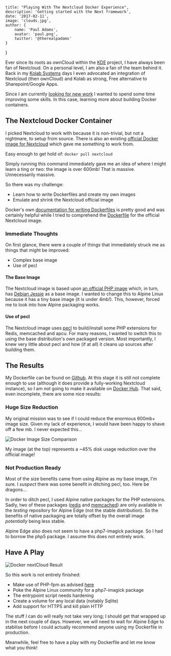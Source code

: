 
    title: "Playing With The Nextcloud Docker Experience",
    description: 'Getting started with the Next framework',
    date: '2017-02-11',
    image: 'clouds.jpg',
    author: {
        name: 'Paul Adams',
        avatar: 'paul.png',
        twitter: '@therealpadams'
    }
}


Ever since its roots as ownCloud within the [KDE](http://www.kde.org)
project, I have always been fan of Nextcloud. On a personal level, I
am also a fan of the team behind it. Back in my [Kolab
Systems](http://kolabsys.com) days I even advocated an integration of
Nextcloud (then ownCloud) and Kolab as strong, Free alternative to
Sharepoint/Google Apps.

Since I am currently [looking for new work](/hire/index.html) I wanted
to spend some time improving some skills. In this case, learning more
about building Docker containers.

## The Nextcloud Docker Container

I picked Nextcloud to work with because it is non-trivial, but not a
nightmare, to setup from source. There is also an existing [official
Docker image for Nextcloud](https://hub.docker.com/_/nextcloud/) which
gave me something to work from.

Easy enough to get hold of: ```docker pull nextcloud```

Simply running this command immediately gave me an idea of where I
might learn a ting or two: the image is over 600mb! That is
massive. Unnecessarily massive.

So there was my challenge:

- Learn how to write Dockerfiles and create my own images
- Emulate and shrink the Nextcloud official image

Docker's own [documentation for writing
Dockerfiles](https://docs.docker.com/engine/userguide/eng-image/dockerfile_best-practices/)
is pretty good and was certainly helpful while I tried to comprehend
the
[Dockerfile](https://github.com/nextcloud/docker/blob/master/11.0/apache/Dockerfile)
for the official Nextcloud image.

### Immediate Thoughts

On first glance, there were a couple of things that immediately struck
me as things that might be improved:

- Complex base image
- Use of pecl

#### The Base Image

The Nextcloud image is based upon [an official PHP
image](https://github.com/docker-library/php/blob/75854bb7e97d3e01c9b3597674450be43521e296/5.6/fpm/Dockerfile)
which, in turn, has [Debian Jessie](https://www.debian.org) as a base
image. I wanted to change this to Alpine Linux because it has a tiny
base image (it is under 4mb!). This, however, forced me to look into
how Alpine packaging works.

#### Use of pecl

The Nextcloud image uses [pecl](https://pecl.php.net) to build/install
some PHP extensions for Redis, memcached and apcu. For many reasons, I
wanted to switch this to using the base distribution's own packaged
version. Most importantly, I knew very little about pecl and how (if
at all) it cleans up sources after building them.

## The Results

My Dockerfile can be found on
[Github](https://github.com/therealpadams/nextcloud-docker/blob/master/Dockerfile). At
this stage it is still not complete enough to use (although it does
provide a fully-working Nextcloud instance), so I am not going to make
it available on [Docker Hub](https://hub.docker.com). That said, even
incomplete, there are some nice results:

### Huge Size Reduction

My original mission was to see if I could reduce the enormous 600mb+
image size. Given my lack of experience, I would have been happy to
shave off a few mb. I never expected this...

![Docker Image Size Comparison](/assets/images/image-size.png)

My image (at the top) represents a ~45% disk usage reduction over the
official image!

### Not Production Ready

Most of the size benefits came from using Alpine as my base image, I'm
sure. I *suspect* there was some benefit in ditching pecl, too. Here
be dragons...

In order to ditch pecl, I used Alpine native packages for the PHP
extensions. Sadly, two of these packages
([redis](https://pkgs.alpinelinux.org/package/edge/testing/x86_64/php7-redis)
and
[memcached](https://pkgs.alpinelinux.org/package/edge/testing/x86_64/php7-memcached))
are only available in the *testing* repository for Alpine Edge (not
the stable distribution). So the benefits of native packaging are
totally offset by the overall image *potentially* being less stable.

Alpine Edge also does not seem to have a php7-imagick package. So I
had to borrow the php5 package. I assume this does not entirely work.

## Have A Play

![Docker nextCloud Result](/assets/images/nextcloud-result.png)

So this work is not entirely finished:

- Make use of PHP-fpm as advised [here](https://wiki.alpinelinux.org/wiki/Apache_with_php-fpm)
- Poke the Alpine Linux community for a php7-imagick package
- The entrypoint script needs hardening
- Create a volume for any local data (notably Sqlite)
- Add support for HTTPS and kill plain HTTP

The stuff *I* can do will really not take very long; I should get that
wrapped up in the next couple of days. However, we will need to wait
for Alpine Edge to stabilise before I could actually recommend anyone
using my Dockerfile in production.

Meanwhile, feel free to have a play with my Dockerfile and let me know
what you think!